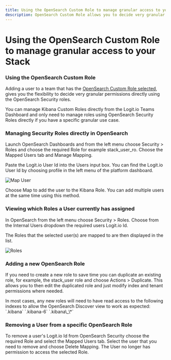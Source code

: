 ```yaml
---
title: Using the OpenSearch Custom Role to manage granular access to your Stack
description: OpenSearch Custom Role allows you to decide very granular permissions directly. Learn how to use OpenSearch Security to manage granular access to your Stack.
---
```


# Using the OpenSearch Custom Role to manage granular access to your Stack

### Using the OpenSearch Custom Role

Adding a user to a team that has 
the [OpenSearch Custom Role selected](/account-administration/account-access-users-teams/roles-access/specific-index-access-opensearch), 
gives you the flexibility to decide very granular permissions directly using the OpenSearch Security roles.

<Callout type="info">
  You can manage Kibana Custom Roles directly from the Logit.io Teams Dashboard 
  and only need to manage roles using OpenSearch Security Roles directly 
  if you have a specific granular use case.
</Callout>

### Managing Security Roles directly in OpenSearch

Launch OpenSearch Dashboards and from the left menu choose Security > Roles and choose the required Role for example stack_user_ro. Choose the Mapped Users tab and Manage Mapping.

Paste the Logit.io User Id into the Users input box. You can find the Logit.io User Id by choosing profile in the left menu of the platform dashboard.

![Map User](@/images/help/account-access/map-user.png)

Choose Map to add the user to the Kibana Role. You can add multiple users at the same time using this method.

### Viewing which Roles a User currently has assigned

In OpenSearch from the left menu choose Security > Roles. Choose from the Internal Users dropdown the required users Logit.io Id.

The Roles that the selected user(s) are mapped to are then displayed in the list.

![Roles](@/images/help/account-access/roles.png)

### Adding a new OpenSearch Role

If you need to create a new role to save time you can duplicate an existing role, for example, the stack_user role and choose Actions > Duplicate. This allows you to then edit the duplicated role and just modify index and tenant permissions where needed.

<Callout type="info">
  In most cases, any new roles will need to have read access to the following 
  indexes to allow the OpenSearch Discover view to work as expected: `.kibana` `.kibana-6` `.kibana\_\*`
</Callout>

### Removing a User from a specific OpenSearch Role

To remove a user's Logit.io Id from OpenSearch Security choose the required Role and select the Mapped Users tab. Select the user that you need to remove and choose Delete Mapping. 
The User no longer has permission to access the selected Role.